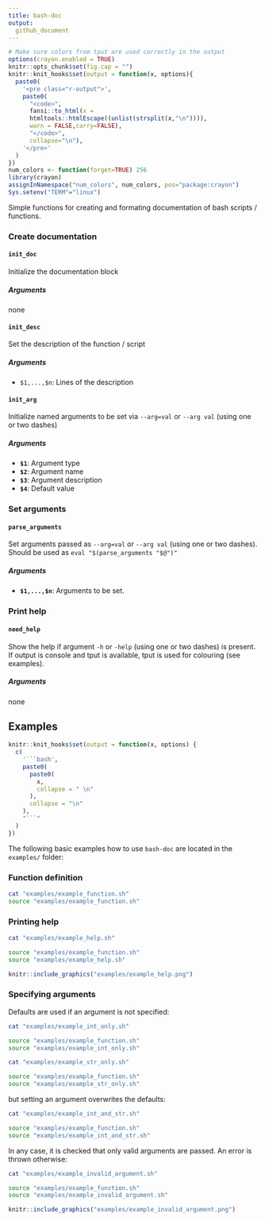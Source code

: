 ```yaml
---
title: bash-doc
output:
  github_document
---
```



```r
# Make sure colors from tput are used correctly in the output
options(crayon.enabled = TRUE)
knitr::opts_chunk$set(fig.cap = "")
knitr::knit_hooks$set(output = function(x, options){
  paste0(
    '<pre class="r-output">',
    paste0(
      "<code>",
      fansi::to_html(x = 
      htmltools::htmlEscape((unlist(strsplit(x,"\n")))), 
      warn = FALSE,carry=FALSE),
      "</code>",
      collapse="\n"),
    '</pre>'
  )
})
num_colors <- function(forget=TRUE) 256
library(crayon)
assignInNamespace("num_colors", num_colors, pos="package:crayon")
Sys.setenv("TERM"="linux")
```

Simple functions for creating and formating documentation of bash scripts / functions.

### Create documentation

#### `init_doc`

Initialize the documentation block

##### Arguments
none

#### `init_desc`

Set the description of the function / script

##### Arguments

- `$1,...,$n`: Lines of the description

#### `init_arg`

Initialize named arguments to be set via `--arg=val` or `--arg val` (using one or two dashes)

##### Arguments

- **`$1`**: Argument type  
- **`$2`**: Argument name
- **`$3`**: Argument description
- **`$4`**: Default value

### Set arguments

#### `parse_arguments`
Set arguments passed as `--arg=val` or `--arg val` (using one or two dashes).
Should be used as `eval "$(parse_arguments "$@")"`

##### Arguments

- **`$1,...,$n`**: Arguments to be set.

    
### Print help

#### `need_help`

Show the help if argument `-h` or `-help` (using one or two dashes) is present. If output is console and tput is available, tput is used for colouring (see examples).

##### Arguments

none

## Examples

```r
knitr::knit_hooks$set(output = function(x, options) {
  c(
    '```bash',
    paste0(
      paste0(
        x,
        collapse = " \n"
      ),
      collapse = "\n"
    ),
    "```"
  )
})
  ```

The following basic examples how to use `bash-doc` are located in the `examples/` folder:

### Function definition

```bash
cat "examples/example_function.sh"
source "examples/example_function.sh"
```

### Printing help

```bash
cat "examples/example_help.sh"
```

```bash
source "examples/example_function.sh"
source "examples/example_help.sh"
```

```r
knitr::include_graphics("examples/example_help.png")
```

### Specifying arguments

Defaults are used if an argument is not specified:

```bash
cat "examples/example_int_only.sh"
```

```bash
source "examples/example_function.sh"
source "examples/example_int_only.sh"
```

```bash
cat "examples/example_str_only.sh"
```

```bash
source "examples/example_function.sh"
source "examples/example_str_only.sh"
```

but setting an argument overwrites the defaults:

```bash
cat "examples/example_int_and_str.sh"
```

```bash
source "examples/example_function.sh"
source "examples/example_int_and_str.sh"
```

In any case, it is checked that only valid arguments are passed. An error is thrown otherwise:

```bash
cat "examples/example_invalid_argument.sh"
```

```bash
source "examples/example_function.sh"
source "examples/example_invalid_argument.sh"
```

```r
knitr::include_graphics("examples/example_invalid_argument.png")
```

